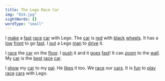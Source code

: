 ```yaml
---
title: The Lego Race Car
img: "024.jpg"
sightWords: []
wordType: "small"
---
```


I <u>make</u> a <u>fast</u> <u>race</u> <u>car</u> with Lego. The <u>car</u> is <u>red</u> with <u>black</u> <u>wheels</u>. It has a <u>low</u> <u>front</u> to go <u>fast</u>. I <u>put</u> a Lego <u>man</u> to <u>drive</u> it.

I <u>race</u> the <u>car</u> on the <u>floor</u>. I <u>push</u> it and it <u>goes</u> <u>fast</u>! It can <u>zoom</u> to the <u>wall</u>. My <u>car</u> is the <u>best</u> <u>race</u> <u>car</u>.

I <u>show</u> my <u>car</u> to my <u>pal</u>. He <u>likes</u> it too. We <u>race</u> our <u>cars</u>. It is <u>fun</u> to <u>play</u> <u>race</u> <u>cars</u> with Lego.